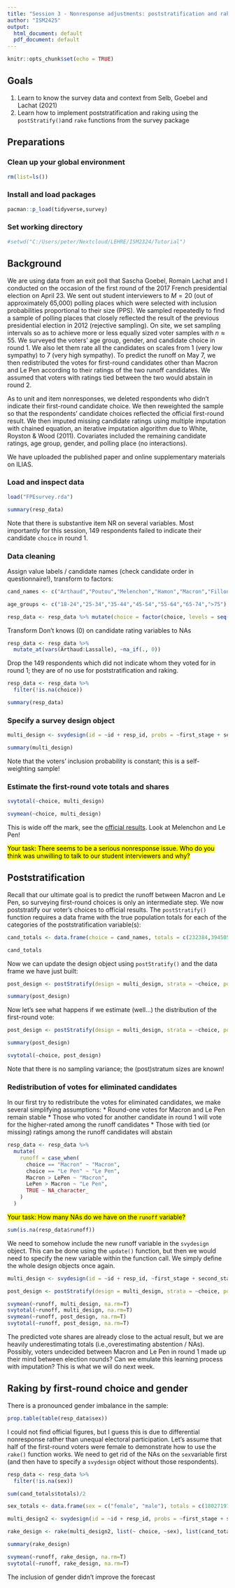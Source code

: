 ---
title: "Session 3 - Nonresponse adjustments: poststratification and raking"
author: "ISM2425"
output:
  html_document: default
  pdf_document: default
---
  
```{r setup, include=FALSE}
knitr::opts_chunk$set(echo = TRUE)

```

## Goals
1. Learn to know the survey data and context from Selb, Goebel and Lachat (2021)
2. Learn how to implement poststratification and raking using the `postStratify()`and `rake` functions from the survey package

## Preparations

### Clean up your global environment
```{r}
rm(list=ls())
```


### Install and load packages
```{r, message=FALSE}
pacman::p_load(tidyverse,survey)
```


### Set working directory
```{r, message=TRUE}
#setwd("C:/Users/peter/Nextcloud/LEHRE/ISM2324/Tutorial")
```

## Background
We are using data from an exit poll that Sascha Goebel, Romain Lachat and I conducted on the occasion of the first round of the 2017 French presidential election on April 23. We sent out student interviewers to $M=20$ (out of approximately 65,000) polling places which were selected with inclusion probabilities proportional to their size (PPS). We sampled repeatedly to find a sample of polling places that closely reflected the result of the previous presidential election in 2012 (rejective sampling). On site, we set sampling intervals so as to achieve more or less equally sized voter samples with $n \approx 55$. We surveyed the voters' age group, gender, and candidate choice in round 1. We also let them rate all the candidates on scales from 1 (very low sympathy) to 7 (very high sympathy). To predict the runoff on May 7, we then redistributed the votes for first-round candidates other than Macron and Le Pen according to their ratings of the two runoff candidates. We assumed that voters with ratings tied between the two would abstain in round 2.

As to unit and item nonresponses, we deleted respondents who didn't indicate their first-round candidate choice. We then reweighted the sample so that the respondents' candidate choices reflected the official first-round result. We then imputed missing candidate ratings using multiple imputation with chained equation, an iterative imputation algorithm due to White, Royston & Wood (2011). Covariates included the remaining candidate ratings, age group, gender, and polling place (no interactions).  

We have uploaded the published paper and online supplementary materials on ILIAS. 


### Load and inspect data
```{r, message=FALSE}
load("FPEsurvey.rda")

summary(resp_data)
```

Note that there is substantive item NR on several variables. Most importantly for this session, 149 respondents failed to indicate their candidate `choice` in round 1.

### Data cleaning
Assign value labels / candidate names (check candidate order in questionnaire!), transform to factors:
```{r, message=FALSE}
cand_names <- c("Arthaud","Poutou","Melenchon","Hamon","Macron","Fillon","Dupont-Aignon","Le Pen","Cheminade","Asselineau","Lassalle")

age_groups <- c("18-24","25-34","35-44","45-54","55-64","65-74",">75")

resp_data <- resp_data %>% mutate(choice = factor(choice, levels = seq(1,11,1), labels = cand_names), age = factor(age, levels = seq(1,7,1), labels = age_groups), sex = recode_factor(sex, `1` = "female", `2` = "male"))
```

Transform Don't knows (0) on candidate rating variables to NAs
```{r, message=FALSE}
resp_data <- resp_data %>%
  mutate_at(vars(Arthaud:Lassalle), ~na_if(., 0))
```

Drop the 149 respondents which did not indicate whom they voted for in round 1; they are of no use for poststratification and raking. 
```{r, message=FALSE}
resp_data <- resp_data %>%
  filter(!is.na(choice))

summary(resp_data)
```

### Specify a survey design object
```{r, message=FALSE}
multi_design <- svydesign(id = ~id + resp_id, probs = ~first_stage + second_stage, data = resp_data)

summary(multi_design)
```

Note that the voters' inclusion probability is constant; this is a self-weighting sample!

### Estimate the first-round vote totals and shares
```{r, message=FALSE}
svytotal(~choice, multi_design)

svymean(~choice, multi_design)
```

This is wide off the mark, see the [official results](https://en.wikipedia.org/wiki/2017_French_presidential_election#First_round_2). Look at Melenchon and Le Pen!

<mark>Your task: There seems to be a serious nonresponse issue. Who do you think was unwilling to talk to our student interviewers and why?


## Poststratification
Recall that our ultimate goal is to predict the runoff between Macron and Le Pen, so surveying first-round choices is only an intermediate step. We now poststratify our voter's choices to official results. The `postStratify()` function requires a data frame with the true population totals for each of the categories of the poststratification variable(s):

```{r, message=FALSE}
cand_totals <- data.frame(choice = cand_names, totals = c(232384,394505,7059951,2291288,8656346,7212995,1695000,7678491,65586,332547,435301))

cand_totals
```

Now we can update the design object using `postStratify()` and the data frame we have just built:

```{r, message=FALSE}
post_design <- postStratify(design = multi_design, strata = ~choice, population = cand_totals)   

summary(post_design)
```

Now let's see what happens if we estimate (well...) the distribution of the first-round vote:

```{r, message=FALSE}
post_design <- postStratify(design = multi_design, strata = ~choice, population = cand_totals)   

summary(post_design)

svytotal(~choice, post_design)
```

Note that there is no sampling variance; the (post)stratum sizes are known!


### Redistribution of votes for eliminated candidates
In our first try to redistribute the votes for eliminated candidates, we make several simplifying assumptions: 
* Round-one votes for Macron and Le Pen remain stable
* Those who voted for another candidate in round 1 will vote for the higher-rated among the runoff candidates
* Those with tied (or missing) ratings among the runoff candidates will abstain

```{r, message=FALSE}
resp_data <- resp_data %>%
  mutate(
    runoff = case_when(
      choice == "Macron" ~ "Macron",
      choice == "Le Pen" ~ "Le Pen",
      Macron > LePen ~ "Macron",
      LePen > Macron ~ "Le Pen",
      TRUE ~ NA_character_
    )
  )
```

<mark>Your task: How many NAs do we have on the `runoff` variable?

```{r, message=FALSE}
sum(is.na(resp_data$runoff))
```

We need to somehow include the new runoff variable in the `svydesign` object. This can be done using the `update()` function, but then we would need to specify the new variable within the function call. We simply define the whole design objects once again.

```{r, message=FALSE}
multi_design <- svydesign(id = ~id + resp_id, ~first_stage + second_stage, data = resp_data)

post_design <- postStratify(design = multi_design, strata = ~choice, population = cand_totals)

svymean(~runoff, multi_design, na.rm=T)
svytotal(~runoff, multi_design, na.rm=T)
svymean(~runoff, post_design, na.rm=T)
svytotal(~runoff, post_design, na.rm=T)
```

The predicted vote shares are already close to the actual result, but we are heavily underestimating totals (i.e.,overestimating abstention / NAs). Possibly, voters undecided between Macron and Le Pen in round 1 made up their mind between election rounds? Can we emulate this learning process with imputation? This is what we will do next week.


## Raking by first-round choice and gender
There is a pronounced gender imbalance in the sample: 
```{r, message = FALSE}
prop.table(table(resp_data$sex))
```

I could not find official figures, but I guess this is due to differential nonresponse rather than unequal electoral participation. Let's assume that half of the first-round voters were female to demonstrate how to use the `rake()` function works. We need to get rid of the NAs on the `sex`variable first (and then have to specify a `svydesign` object without those respondents).

```{r, message = FALSE}
resp_data <- resp_data %>%
  filter(!is.na(sex))
```

```{r, message = FALSE}
sum(cand_totals$totals)/2
```

```{r, message = FALSE}
sex_totals <- data.frame(sex = c("female", "male"), totals = c(18027197,18027197))

multi_design2 <- svydesign(id = ~id + resp_id, probs = ~first_stage + second_stage, data = resp_data)

rake_design <- rake(multi_design2, list(~ choice, ~sex), list(cand_totals, sex_totals))

summary(rake_design)

svymean(~runoff, rake_design, na.rm=T)
svytotal(~runoff, rake_design, na.rm=T)
```
The inclusion of gender didn't improve the forecast